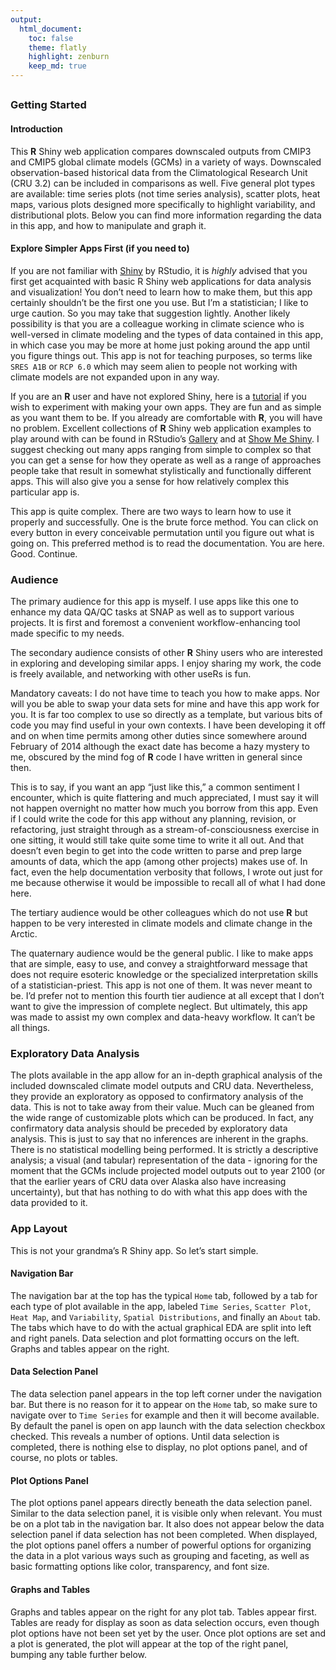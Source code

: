 ```yaml
---
output:
  html_document:
    toc: false
    theme: flatly
    highlight: zenburn
    keep_md: true
---
```


##
##
### Getting Started

#### Introduction

This **R** Shiny web application compares downscaled outputs from CMIP3 and CMIP5 global climate models (GCMs) in a variety of ways.
Downscaled observation-based historical data from the Climatological Research Unit (CRU 3.2) can be included in comparisons as well. 
Five general plot types are available: time series plots (not time series analysis),
scatter plots, heat maps, various plots designed more specifically to highlight variability, and distributional plots.
Below you can find more information regarding the data in this app, and how to manipulate and graph it.

#### Explore Simpler Apps First (if you need to)

If you are not familiar with <a href="http://shiny.rstudio.com/" target="_blank">Shiny</a> by RStudio, it is *highly* advised that you first get acquainted with basic R Shiny web applications for data analysis and visualization!
You don't need to learn how to make them, but this app certainly shouldn't be the first one you use. But I'm a statistician; I like to urge caution. So you may take that suggestion lightly.
Another likely possibility is that you are a colleague working in climate science who is well-versed in climate modeling and the types of data contained in this app,
in which case you may be more at home just poking around the app until you figure things out.
This app is not for teaching purposes, so terms like `SRES A1B` or `RCP 6.0` which may seem alien to people not working with climate models are not expanded upon in any way.

If you are an **R** user and have not explored Shiny, here is a <a href="http://shiny.rstudio.com/tutorial/" target="_blank">tutorial</a> if you wish to experiment with making your own apps.
They are fun and as simple as you want them to be. If you already are comfortable with **R**, you will have no problem.
Excellent collections of **R** Shiny web application examples to play around with can be found in RStudio's <a href="http://shiny.rstudio.com/gallery/" target="_blank">Gallery</a> and at <a href="http://www.showmeshiny.com/" target="_blank">Show Me Shiny</a>.
I suggest checking out many apps ranging from simple to complex so that you can get a sense for how they operate
as well as a range of approaches people take that result in somewhat stylistically and functionally different apps.
This will also give you a sense for how relatively complex this particular app is.

This app is quite complex. There are two ways to learn how to use it properly and successfully.
One is the brute force method. You can click on every button in every conceivable permutation until you figure out what is going on.
This preferred method is to read the documentation. You are here. Good. Continue.

### Audience
The primary audience for this app is myself.
I use apps like this one to enhance my data QA/QC tasks at SNAP as well as to support various projects.
It is first and foremost a convenient workflow-enhancing tool made specific to my needs.

The secondary audience consists of other **R** Shiny users who are interested in exploring and developing similar apps.
I enjoy sharing my work, the code is freely available, and networking with other useRs is fun.

Mandatory caveats: I do not have time to teach you how to make apps.
Nor will you be able to swap your data sets for mine and have this app work for you. It is far too complex to use so directly as a template, but various bits of code you may find useful in your own contexts.
I have been developing it off and on when time permits among other duties since somewhere around February of 2014 although the exact date has become a hazy mystery to me,
obscured by the mind fog of **R** code I have written in general since then.

This is to say, if you want an app "just like this," a common sentiment I encounter, which is quite flattering and much appreciated, I must say it will not happen overnight no matter how much you borrow from this app.
Even if I could write the code for this app without any planning, revision, or refactoring, just straight through as a stream-of-consciousness exercise in one sitting, it would still take quite some time to write it all out.
And that doesn't even begin to get into the code written to parse and prep large amounts of data, which the app (among other projects) makes use of.
In fact, even the help documentation verbosity that follows, I wrote out just for me because otherwise it would be impossible to recall all of what I had done here.

The tertiary audience would be other colleagues which do not use **R** but happen to be very interested in climate models and climate change in the Arctic.

The quaternary audience would be the general public. I like to make apps that are simple, easy to use, and convey a straightforward message that does not require esoteric knowledge or the specialized interpretation skills of a statistician-priest.
This app is not one of them. It was never meant to be. I'd prefer not to mention this fourth tier audience at all except that I don't want to give the impression of complete neglect.
But ultimately, this app was made to assist my own complex and data-heavy workflow. It can't be all things.

### Exploratory Data Analysis
The plots available in the app allow for an in-depth graphical analysis of the included downscaled climate model outputs and CRU data.
Nevertheless, they provide an exploratory as opposed to confirmatory analysis of the data.
This is not to take away from their value. Much can be gleaned from the wide range of customizable plots which can be produced.
In fact, any confirmatory data analysis should be preceded by exploratory data analysis.
This is just to say that no inferences are inherent in the graphs. There is no statistical modelling being performed.
It is strictly a descriptive analysis; a visual (and tabular) representation of the data - 
ignoring for the moment that the GCMs include projected model outputs out to year 2100 (or that the earlier years of CRU data over Alaska also have increasing uncertainty),
but that has nothing to do with what this app does with the data provided to it.

### App Layout
This is not your grandma's R Shiny app. So let's start simple.

#### Navigation Bar
The navigation bar at the top has the typical `Home` tab, followed by a tab for each type of plot available in the app, labeled
`Time Series`, `Scatter Plot`, `Heat Map`, and `Variability`, `Spatial Distributions`, and finally an `About` tab.
The tabs which have to do with the actual graphical EDA are split into left and right panels.
Data selection and plot formatting occurs on the left. Graphs and tables appear on the right.

#### Data Selection Panel
The data selection panel appears in the top left corner under the navigation bar.
But there is no reason for it to appear on the `Home` tab, so make sure to navigate over to `Time Series` for example and then it will become available.
By default the panel is open on app launch with the data selection checkbox checked.
This reveals a number of options.
Until data selection is completed, there is nothing else to display, no plot options panel, and of course, no plots or tables.

#### Plot Options Panel
The plot options panel appears directly beneath the data selection panel. Similar to the data selection panel, it is visible only when relevant.
You must be on a plot tab in the navigation bar.
It also does not appear below the data selection panel if data selection has not been completed.
When displayed, the plot options panel offers a number of powerful options for organizing the data in a plot various ways such as grouping and faceting,
as well as basic formatting options like color, transparency, and font size.

#### Graphs and Tables
Graphs and tables appear on the right for any plot tab.
Tables appear first. Tables are ready for display as soon as data selection occurs, even though plot options have not been set yet by the user.
Once plot options are set and a plot is generated, the plot will appear at the top of the right panel, bumping any table further below.
